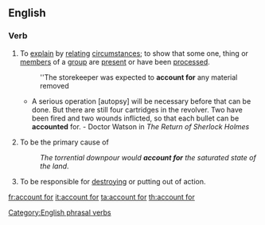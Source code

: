 ==English==

===Verb===
{{infl|en|verb|phrasal verb|head=to [[account]] [[for]]}}

# {{transitive}} To [[explain]] by [[relating]] [[circumstances]]; to show that some one, thing or [[members]] of a [[group]] are [[present]] or have been [[process]]ed.
#: ''The storekeeper was expected to '''account for''' any material removed
#* A serious operation [autopsy] will be necessary before that can be done. But there are still four cartridges in the revolver.  Two have been fired and two wounds inflicted, so that each bullet can be '''accounted''' for. - Doctor Watson in ''The Return of Sherlock Holmes''
# {{transitive}} To be the primary cause of
#: ''The torrential downpour would '''account for''' the saturated state of the land''.
# {{rfv-sense}} {{transitive}} To be responsible for [[destroying]] or putting out of action.

[[Category:English phrasal verbs]]

[[fr:account for]]
[[it:account for]]
[[ta:account for]]
[[th:account for]]